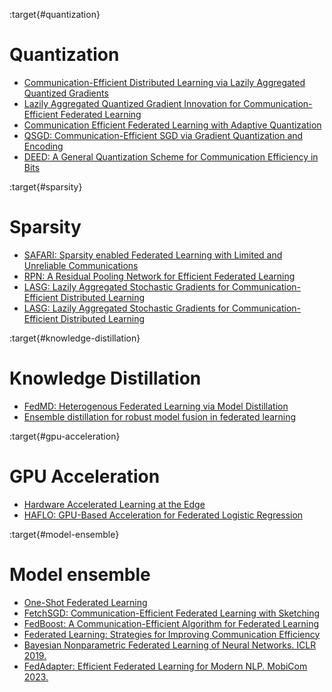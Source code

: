 :target{#quantization}

# Quantization

- [Communication-Efficient Distributed Learning via Lazily Aggregated Quantized Gradients](https://arxiv.org/pdf/1909.07588.pdf)
- [Lazily Aggregated Quantized Gradient Innovation for Communication-Efficient Federated Learning](https://ieeexplore.ieee.org/document/9238427)
- [Communication Efficient Federated Learning with Adaptive Quantization](https://arxiv.org/pdf/2104.06023.pdf)
- [QSGD: Communication-Efficient SGD via Gradient Quantization and Encoding](https://arxiv.org/pdf/1610.02132.pdf)
- [DEED: A General Quantization Scheme for Communication Efficiency in Bits](https://arxiv.org/pdf/2006.11401.pdf)

:target{#sparsity}

# Sparsity

- [SAFARI: Sparsity enabled Federated Learning with Limited and Unreliable Communications](https://arxiv.org/pdf/2204.02321.pdf)
- [RPN: A Residual Pooling Network for Efficient Federated Learning](https://arxiv.org/pdf/2001.08600.pdf)
- [LASG: Lazily Aggregated Stochastic Gradients for Communication-Efficient Distributed Learning](https://arxiv.org/pdf/2002.11360.pdf)
- [LASG: Lazily Aggregated Stochastic Gradients for Communication-Efficient Distributed Learning](https://arxiv.org/pdf/2002.11360.pdf)

:target{#knowledge-distillation}

# Knowledge Distillation

- [FedMD: Heterogenous Federated Learning via Model Distillation](https://arxiv.org/pdf/1910.03581.pdf)
- [Ensemble distillation for robust model fusion in federated learning](https://arxiv.org/pdf/2006.07242.pdf)

:target{#gpu-acceleration}

# GPU Acceleration

- [Hardware Accelerated Learning at the Edge](https://dmle.iais.fraunhofer.de/papers/muecke2019hardware.pdf)
- [HAFLO: GPU-Based Acceleration for Federated Logistic Regression](https://arxiv.org/pdf/2107.13797.pdf)

:target{#model-ensemble}

# Model ensemble

- [One-Shot Federated Learning](https://arxiv.org/pdf/1902.11175.pdf)
- [FetchSGD: Communication-Efficient Federated Learning with Sketching](https://arxiv.org/pdf/2007.07682.pdf)
- [FedBoost: A Communication-Efficient Algorithm for Federated Learning](http://proceedings.mlr.press/v119/hamer20a/hamer20a.pdf)
- [Federated Learning: Strategies for Improving Communication Efficiency](https://arxiv.org/pdf/1610.05492.pdf)
- [Bayesian Nonparametric Federated Learning of Neural Networks. ICLR 2019.](https://arxiv.org/pdf/1905.12022.pdf)
- [FedAdapter: Efficient Federated Learning for Modern NLP. MobiCom 2023.](https://arxiv.org/abs/2205.10162)
